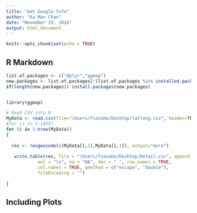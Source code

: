 ```yaml
---
title: "Get Google Info"
author: "Ka Man Chan"
date: "November 29, 2016"
output: html_document
---
```


```r
knitr::opts_chunk$set(echo = TRUE)
```

## R Markdown


```r

list.of.packages <- c("dplyr","ggmap")
new.packages <- list.of.packages[!(list.of.packages %in% installed.packages()[,"Package"])]
if(length(new.packages)) install.packages(new.packages)


library(ggmap)

# Read CSV into R
MyData <- read.csv(file="/Users/fionaho/Desktop/latlong.csv", header=TRUE, sep=",")
#for (i in 1:1455)
for (i in 1:nrow(MyData))
{
  
  res <- revgeocode(c(MyData[i,2],MyData[i,1]), output="more")
 
   write.table(res, file = "/Users/fionaho/Desktop/Detail.csv", append = TRUE, quote = TRUE, sep = "",
            eol = "\n", na = "NA", dec = ".", row.names = TRUE,
            col.names = TRUE, qmethod = c("escape", "double"),
            fileEncoding = "")
  
}


```

## Including Plots

